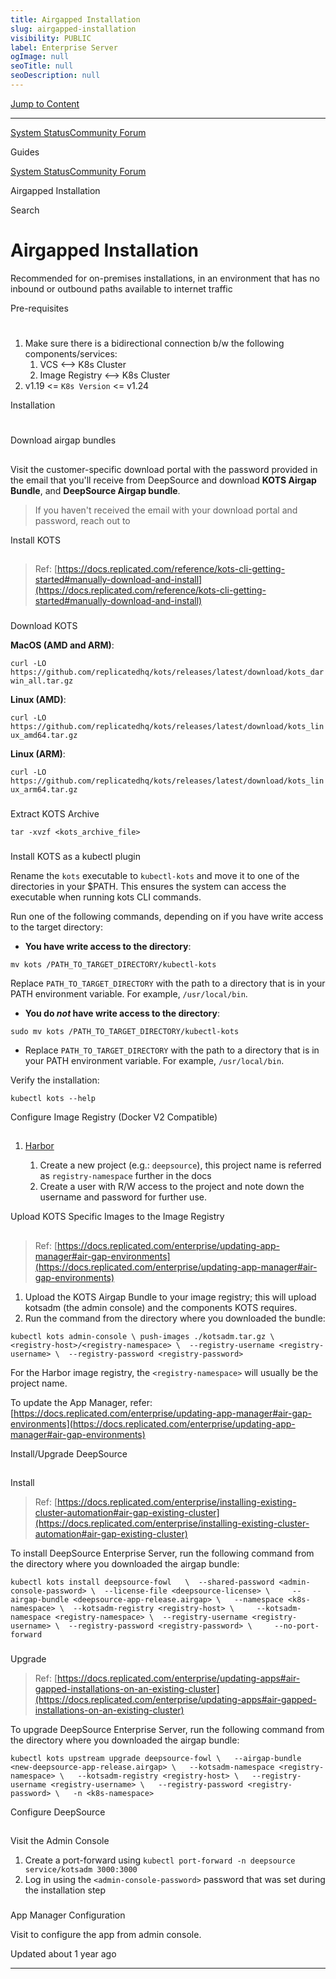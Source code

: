 ```yaml
---
title: Airgapped Installation
slug: airgapped-installation
visibility: PUBLIC
label: Enterprise Server
ogImage: null
seoTitle: null
seoDescription: null
---
```

[Jump to Content](#content)

* * *

[System Status](https://deepsourcestatus.com/)[Community Forum](https://discuss.deepsource.com/)

Guides

[System Status](https://deepsourcestatus.com/)[Community Forum](https://discuss.deepsource.com/)

Airgapped Installation

Search

Airgapped Installation
======================

Recommended for on-premises installations, in an environment that has no inbound or outbound paths available to internet traffic

Pre-requisites

[](#pre-requisites)
=====================================

1.  Make sure there is a bidirectional connection b/w the following components/services:
    1.  VCS <—> K8s Cluster
    2.  Image Registry <—> K8s Cluster
2.  v1.19 <= `K8s Version` <= v1.24

Installation

[](#installation)
=================================

Download airgap bundles

[](#download-airgap-bundles)
-------------------------------------------------------

Visit the customer-specific download portal with the password provided in the email that you'll receive from DeepSource and download **KOTS Airgap Bundle**, and **DeepSource Airgap bundle**.

> If you haven't received the email with your download portal and password, reach out to

Install KOTS

[](#install-kots)
---------------------------------

> Ref: [https://docs.replicated.com/reference/kots-cli-getting-started#manually-download-and-install](https://docs.replicated.com/reference/kots-cli-getting-started#manually-download-and-install)

### 

Download KOTS

[](#download-kots)

**MacOS (AMD and ARM)**:

`curl -LO https://github.com/replicatedhq/kots/releases/latest/download/kots_darwin_all.tar.gz`

**Linux (AMD)**:

`curl -LO https://github.com/replicatedhq/kots/releases/latest/download/kots_linux_amd64.tar.gz`

**Linux (ARM)**:

`curl -LO https://github.com/replicatedhq/kots/releases/latest/download/kots_linux_arm64.tar.gz`

### 

Extract KOTS Archive

[](#extract-kots-archive)

`tar -xvzf <kots_archive_file>`

### 

Install KOTS as a kubectl plugin

[](#install-kots-as-a-kubectl-plugin)

Rename the `kots` executable to `kubectl-kots` and move it to one of the directories in your $PATH. This ensures the system can access the executable when running kots CLI commands.

Run one of the following commands, depending on if you have write access to the target directory:

*   **You have write access to the directory**:

`mv kots /PATH_TO_TARGET_DIRECTORY/kubectl-kots`

Replace `PATH_TO_TARGET_DIRECTORY` with the path to a directory that is in your PATH environment variable. For example, `/usr/local/bin`.

*   **You do _not_ have write access to the directory**:

`sudo mv kots /PATH_TO_TARGET_DIRECTORY/kubectl-kots`

*   Replace `PATH_TO_TARGET_DIRECTORY` with the path to a directory that is in your PATH environment variable. For example, `/usr/local/bin`.

Verify the installation:

`kubectl kots --help`

Configure Image Registry (Docker V2 Compatible)

[](#configure-image-registry-docker-v2-compatible)
-----------------------------------------------------------------------------------------------------

1.  ### 
    
    [Harbor](https://goharbor.io/)
    
    [](#harbor)
    
    1.  Create a new project (e.g.: `deepsource`), this project name is referred as `registry-namespace` further in the docs
    2.  Create a user with R/W access to the project and note down the username and password for further use.

Upload KOTS Specific Images to the Image Registry

[](#upload-kots-specific-images-to-the-image-registry)
-----------------------------------------------------------------------------------------------------------

> Ref: [https://docs.replicated.com/enterprise/updating-app-manager#air-gap-environments](https://docs.replicated.com/enterprise/updating-app-manager#air-gap-environments)

1.  Upload the KOTS Airgap Bundle to your image registry; this will upload kotsadm (the admin console) and the components KOTS requires.
2.  Run the command from the directory where you downloaded the bundle:

`kubectl kots admin-console \ push-images ./kotsadm.tar.gz \  <registry-host>/<registry-namespace> \  --registry-username <registry-username> \  --registry-password <registry-password>`

For the Harbor image registry, the `<registry-namespace>` will usually be the project name.

To update the App Manager, refer: [https://docs.replicated.com/enterprise/updating-app-manager#air-gap-environments](https://docs.replicated.com/enterprise/updating-app-manager#air-gap-environments)

Install/Upgrade DeepSource

[](#installupgrade-deepsource)
------------------------------------------------------------

### 

Install

[](#install)

> Ref: [https://docs.replicated.com/enterprise/installing-existing-cluster-automation#air-gap-existing-cluster](https://docs.replicated.com/enterprise/installing-existing-cluster-automation#air-gap-existing-cluster)

To install DeepSource Enterprise Server, run the following command from the directory where you downloaded the airgap bundle:

`kubectl kots install deepsource-fowl   \  --shared-password <admin-console-password> \  --license-file <deepsource-license> \     --airgap-bundle <deepsource-app-release.airgap> \   --namespace <k8s-namespace> \  --kotsadm-registry <registry-host> \     --kotsadm-namespace <registry-namespace> \  --registry-username <registry-username> \  --registry-password <registry-password> \     --no-port-forward`

### 

Upgrade

[](#upgrade)

> Ref: [https://docs.replicated.com/enterprise/updating-apps#air-gapped-installations-on-an-existing-cluster](https://docs.replicated.com/enterprise/updating-apps#air-gapped-installations-on-an-existing-cluster)

To upgrade DeepSource Enterprise Server, run the following command from the directory where you downloaded the airgap bundle:

`kubectl kots upstream upgrade deepsource-fowl \   --airgap-bundle <new-deepsource-app-release.airgap> \   --kotsadm-namespace <registry-namespace> \   --kotsadm-registry <registry-host> \   --registry-username <registry-username> \   --registry-password <registry-password> \   -n <k8s-namespace>`

Configure DeepSource

[](#configure-deepsource)
-------------------------------------------------

### 

Visit the Admin Console

[](#visit-the-admin-console)

1.  Create a port-forward using `kubectl port-forward -n deepsource service/kotsadm 3000:3000`
2.  Log in using the `<admin-console-password>` password that was set during the installation step

### 

App Manager Configuration

[](#app-manager-configuration)

Visit to configure the app from admin console.

Updated about 1 year ago

* * *
